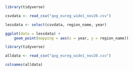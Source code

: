 ```r
library(tidyverse)

csvdata <- read_csv("qog_eureg_wide1_nov20.csv")

lessdata <- select(csvdata, region_name, year)

ggplot(data = lessdata) +
    geom_point(mapping = aes(x = year, y = region_name))
```

```r
library(tidyverse)

alldata <- read_csv("qog_eureg_wide1_nov20.csv")

colnames(alldata)
```